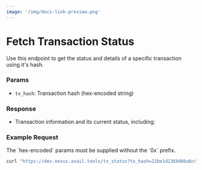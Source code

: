 ```yaml
---
image: '/img/docs-link-preview.png'
---
```



# Fetch Transaction Status

Use this endpoint to get the status and details of a specific transaction using it's hash.

### Params

- `tx_hash`: Transaction hash (hex-encoded string)

### Response

- Transaction information and its current status, including:

### Example Request

<Callout type="info">
The `hex-encoded` params must be supplied without the `0x` prefix.
</Callout>

```bash filename="CURL"
curl "https://dev.nexus.avail.tools/tx_status?tx_hash=21be1d236b00babc9751852be1b234a0006da45727cc79a872ed01757df36299"
```
